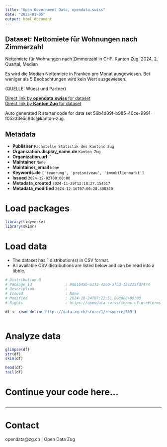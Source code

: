 ```yaml
---
title: "Open Government Data, opendata.swiss"
date: "2025-01-05"
output: html_document
---
```


## Dataset: Nettomiete für Wohnungen nach Zimmerzahl

Nettomiete für Wohnungen nach Zimmerzahl in CHF.
Kanton Zug, 2024, 2. Quartal, Median							

Es wird die Median Nettomiete in Franken pro Monat ausgewiesen.
Bei weniger als 5 Beobachtungen wird kein Wert ausgewiesen.

(QUELLE: Wüest und Partner)

[Direct link by **opendata.swiss** for dataset](https://opendata.swiss/de/dataset/nettomiete-fur-wohnungen-nach-zimmerzahl)<br>
[Direct link by **Kanton Zug** for dataset](https://www.zg.ch/behoerden/gesundheitsdirektion/statistikfachstelle/themen/Preise)

Auto generated R starter code for data set 56b4d39f-b985-40ce-9991-f05233e5c94c@kanton-zug.

## Metadata

- **Publisher** `Fachstelle Statistik des Kantons Zug`
- **Organization.display_name.de** `Kanton Zug`
- **Organization.url** ``
- **Maintainer** `None`
- **Maintainer_email** `None`
- **Keywords.de** `['teuerung', 'preisniveau', 'immobilienmarkt']`
- **Issued** `2024-12-02T00:00:00`
- **Metadata_created** `2024-11-29T12:18:27.154517`
- **Metadata_modified** `2024-12-16T07:00:28.300340`


# Load packages

```r

library(tidyverse)
library(skimr)

```

# Load data

-   The dataset has 1 distribution(s) in CSV format.
-   All available CSV distributions are listed below and can be read into a tibble.

```r

# Distribution 0
# Package_id               : 9d81b45b-a333-42c0-afbd-15c235fd7474
# Description              : 
# Issued                   : None
# Modified                 : 2024-10-24T07:22:51.008000+00:00
# Rights                   : https://opendata.swiss/terms-of-use#terms_by

df <- read_delim('https://data.zg.ch/store/1/resource/339')



```

# Analyze data

```r

glimpse(df)
str(df)
skim(df)

head(df)
tail(df)

```

# Continue your code here...

```r

```

------------------------------------------------------------------------

# Contact

opendata@zg.ch | Open Data Zug
